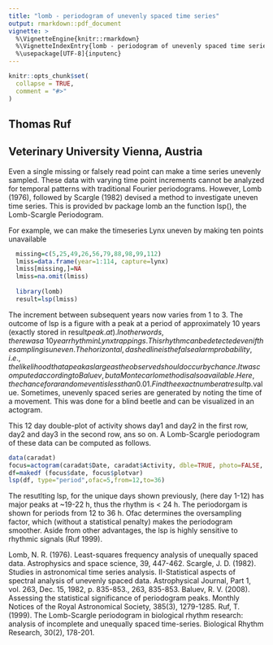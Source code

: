 ```yaml
---
title: "lomb - periodogram of unevenly spaced time series"
output: rmarkdown::pdf_document
vignette: >
  %\VignetteEngine{knitr::rmarkdown}
  %\VignetteIndexEntry{lomb - periodogram of unevenly spaced time series}
  %\usepackage[UTF-8]{inputenc}
---
```

```r
knitr::opts_chunk$set(
  collapse = TRUE,
  comment = "#>"
)
```

\pagenumbering{arabic}
Thomas Ruf
----------
Veterinary University Vienna, Austria
-------------------------------------
Even a single missing or falsely read point can make a time series unevenly sampled. These data with varying time point increments cannot be analyzed for temporal patterns with traditional Fourier periodograms. However, Lomb (1976), followed by Scargle (1982) devised a method to investigate uneven time series. This is provided bv package lomb an the function lsp(), the Lomb-Scargle Periodogram.

For example, we can make the timeseries Lynx uneven by making ten points unavailable
```r
  missing=c(5,25,49,26,56,79,88,98,99,112)
  lmiss=data.frame(year=1:114, capture=lynx)
  lmiss[missing,]=NA
  lmiss=na.omit(lmiss)
  
  library(lomb)
  result=lsp(lmiss)
```


\begin{figure}
\begin{center}
  \includegraphics [width=0.8\columnwidth]{p1.jpeg}
  \caption{Lomb-Scargle Periodogram of the time series lynx with 5 missing points.}
\end{center}
\end{figure}

The increment between subsequent years now varies from 1 to 3. The outcome of lsp is a figure with a peak at a period of approximately 10 years (exactly stored in result$peak.at). In other words, there was a ~10 year rhythm in Lynx trappings. This rhythm can be detected even if the sampling is uneven.
The horizontal, dashed line is the false alarm probability, i.e., the likelihood that a peak as large as the observed should occur by chance. It was computed according to Baluev, but a Montecarlo method is also available. Here, the chance for a random event is less than 0.01. Find the exact number at result$p.value.
Sometimes, unevenly spaced series are generated by noting the time of a movement. This was done for a blind beetle and can be visualized in an actogram. 


\begin{figure}

\begin{center}
\includegraphics [width=0.7\columnwidth]{p2.jpeg}
  \caption{Actogram of locomotion of a blind beetle.us function actogram()}
\end{center}
\end{figure}

This 12 day double-plot of activity shows day1 and day2 in the first row, day2 and day3 in the second row, ans so on.
A Lomb-Scargle periodogram of these data can be computed as follows.
```r
data(caradat)
focus=actogram(caradat$Date, caradat$Activity, dble=TRUE, photo=FALSE, zone=1,from="1970-01-01 00:00:00",to="1970-01-14 00:00:00")
df=makedf (focus$date, focus$plotvar)
lsp(df, type="period",ofac=5,from=12,to=36)
```
\begin{figure}
\begin{center}
  \includegraphics [width=0.6\columnwidth]{p3.jpeg}
  \caption{Lomb-Scargle Periodogram of the activity of a beetle shown before}
\end{center}
\end{figure}
The resutlting lsp, for the unique days shown previously, (here day 1-12) has major peaks at ~19-22 h, thus the rhythm is < 24 h. The periodorgam is shown for periods from 12 to 36 h. Ofac determines the oversampling factor, which (without a statistical penalty) makes the periodogram smoother. Aside from other advantages, the lsp is highly sensitive to rhythmic signals (Ruf 1999).

\vspace{2 cm}

\textbf{References:}
\newline
Lomb, N. R. (1976). Least-squares frequency analysis of unequally spaced data. Astrophysics and space science, 39, 447-462.
\newline
Scargle, J. D. (1982). Studies in astronomical time series analysis. II-Statistical aspects of spectral analysis of unevenly spaced data. Astrophysical Journal, Part 1, vol. 263, Dec. 15, 1982, p. 835-853., 263, 835-853.
\newline
Baluev, R. V. (2008). Assessing the statistical significance of periodogram peaks. Monthly Notices of the Royal Astronomical Society, 385(3), 1279-1285.
\newline
Ruf, T. (1999). The Lomb-Scargle periodogram in biological rhythm research: analysis of incomplete and unequally spaced time-series. Biological Rhythm Research, 30(2), 178-201.




